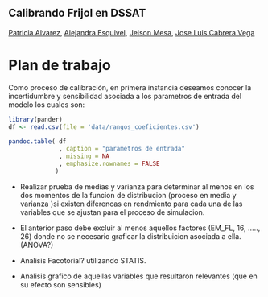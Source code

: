 ## Calibrando Frijol en DSSAT 

[Patricia Alvarez](mailto:p.alvarez@cgiar.org), [Alejandra Esquivel](https://github.com/aesquivel94), [Jeison Mesa](https://github.com/Jeikosd), [Jose Luis Cabrera Vega](mailto:jose.cabrera.vega@correounivalle.edu.co)

# Plan de trabajo

Como proceso de calibración, en primera instancia deseamos conocer la incertidumbre y sensibilidad asociada a los parametros de entrada del modelo los cuales son:

```r

library(pander)
df <- read.csv(file = 'data/rangos_coeficientes.csv')

pandoc.table( df
              , caption = "parametros de entrada"
              , missing = NA
              , emphasize.rownames = FALSE
             )
```

- Realizar prueba de medias y varianza para determinar al menos en los dos momentos de la funcion de distribucion (proceso en media y varianza )si existen diferencas en rendmiento para cada una de las variables que se ajustan para el proceso de simulacion.

- El anterior paso debe excluir al menos aquellos factores (EM_FL, 16, ....., 26) donde no se necesario graficar la distribuicion asociada a ella. (ANOVA?)

- Analisis Facotorial? utilizando STATIS.

- Analisis grafico de aquellas variables que resultaron relevantes (que en su efecto son sensibles)


